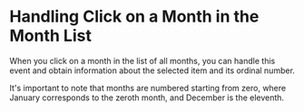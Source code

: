 # Handling Click on a Month in the Month List

When you click on a month in the list of all months, you can handle this event and obtain information about the selected item and its ordinal number.

It's important to note that months are numbered starting from zero, where January corresponds to the zeroth month, and December is the eleventh.

<Sandbox example="action-handlers-click-on-a-month-in-the-month-selection" />
